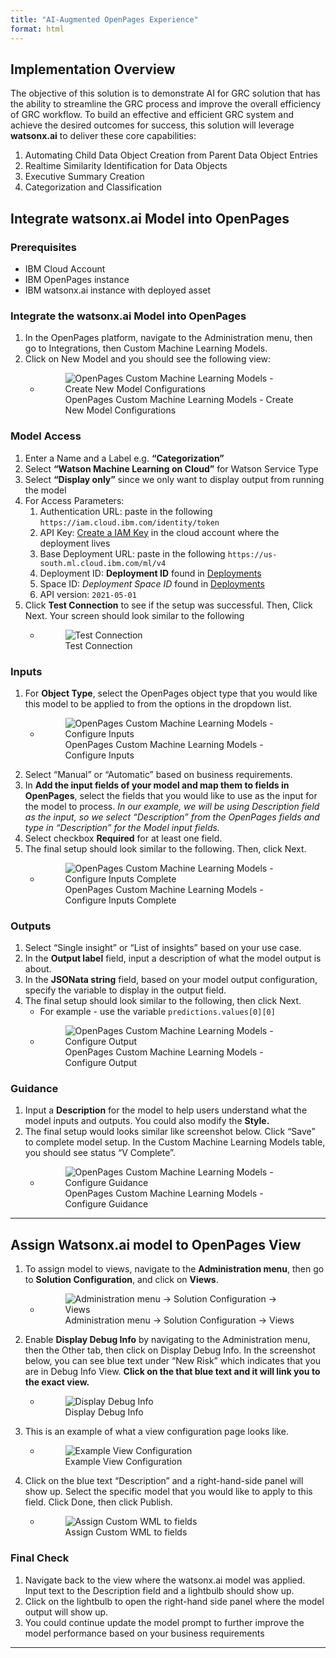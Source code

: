 ```yaml
---
title: "AI-Augmented OpenPages Experience​"
format: html
---
```


## Implementation Overview

The objective of this solution is to demonstrate AI for GRC solution that has the ability to streamline the GRC process and improve the overall efficiency of GRC workflow. To build an effective and efficient GRC system and achieve the desired outcomes for success, this solution will leverage **watsonx.ai** to deliver these core capabilities:

1. Automating Child Data Object Creation from Parent Data Object Entries
1. Realtime Similarity Identification for Data Objects
1. Executive Summary Creation
1. Categorization and Classification

## Integrate watsonx.ai Model into OpenPages

### Prerequisites
- IBM Cloud Account
- IBM OpenPages instance
- IBM watsonx.ai instance with deployed asset

### Integrate the watsonx.ai Model into OpenPages
1. In the OpenPages platform, navigate to the Administration menu, then go to Integrations, then Custom Machine Learning Models.
2. Click on New Model and you should see the following view:
   - ![OpenPages Custom Machine Learning Models - Create New Model Configurations](../assets/screenshots/openpages-model-config.png)

### Model Access

1. Enter a Name and a Label e.g. **"Categorization"**
2. Select **"Watson Machine Learning on Cloud"** for Watson Service Type
3. Select **"Display only"** since we only want to display output from running the model
4. For Access Parameters:
   1. Authentication URL: paste in the following `https://iam.cloud.ibm.com/identity/token`
   2. API Key: [Create a IAM Key](https://cloud.ibm.com/iam/apikeys) in the cloud account where the deployment lives
   3. Base Deployment URL: paste in the following `https://us-south.ml.cloud.ibm.com/ml/v4`
   4. Deployment ID:  **Deployment ID** found in [Deployments](https://dataplatform.cloud.ibm.com/ml-runtime/spaces?context=wx)
   5. Space ID: _Deployment Space ID_ found in [Deployments](https://dataplatform.cloud.ibm.com/ml-runtime/spaces?context=wx)
   6. API version: `2021-05-01`
5. Click **Test Connection** to see if the setup was successful. Then, Click Next. Your screen should look similar to the following 
    - ![Test Connection](../assets/screenshots/Test-connection-success.png)

### Inputs

1. For **Object Type**, select the OpenPages object type that you would like this model to be applied to from the options in the dropdown list.
   - ![OpenPages Custom Machine Learning Models - Configure Inputs](../assets/screenshots/openpages-model-config-inputs.png)
2. Select "Manual" or "Automatic" based on business requirements.
3. In **Add the input fields of your model and map them to fields in OpenPages**, select the fields that you would like to use as the input for the model to process. _In our example, we will be using Description field as the input, so we select "Description" from the OpenPages fields and type in "Description" for the Model input fields._
4. Select checkbox **Required** for at least one field.
5. The final setup should look similar to the following. Then, click Next.
   - ![OpenPages Custom Machine Learning Models - Configure Inputs Complete](../assets/screenshots/openpages-edit-model-inputs.png)

### Outputs

1. Select "Single insight" or "List of insights" based on your use case.
2. In the **Output label** field, input a description of what the model output is about.
3. In the **JSONata string** field, based on your model output configuration, specify the variable to display in the output field.
4. The final setup should look similar to the following, then click Next.
    - For example - use the variable `predictions.values[0][0]`
    - ![OpenPages Custom Machine Learning Models - Configure Output](../assets/screenshots/openpages-model-config-outputs.png)


### Guidance

1. Input a **Description** for the model to help users understand what the model inputs and outputs. You could also modify the **Style.**
2. The final setup would looks similar like screenshot below. Click "Save" to complete model setup. In the Custom Machine Learning Models table, you should see status "V Complete".
   - ![OpenPages Custom Machine Learning Models - Configure Guidance](../assets/screenshots/openpages-model-config-guidance.png)

---

## Assign Watsonx.ai model to OpenPages View

1. To assign model to views, navigate to the **Administration menu**, then go to **Solution Configuration**, and click on **Views**.
   - ![Administration menu -> Solution Configuration -> Views](../assets/screenshots/openpages-system-config-views.png)
2. Enable **Display Debug Info** by navigating to the Administration menu, then the Other tab, then click on Display Debug Info. In the screenshot below, you can see blue text under "New Risk" which indicates that you are in Debug Info View. **Click on the that blue text and it will link you to the exact view.**
   - ![Display Debug Info](../assets/screenshots/openpages-display-debug-info.png)
3. This is an example of what a view configuration page looks like.
   - ![Example View Configuration](../assets/screenshots/openpages-view-page.png)
4. Click on the blue text "Description" and a right-hand-side panel will show up. Select the specific model that you would like to apply to this field. Click Done, then click Publish.
   - ![Assign Custom WML to fields](../assets/screenshots/openpages-description-model-config.png)

### Final Check

1. Navigate back to the view where the watsonx.ai model was applied. Input text to the Description field and a lightbulb should show up.
2. Click on the lightbulb to open the right-hand side panel where the model output will show up.
3. You could continue update the model prompt to further improve the model performance based on your business requirements


---


